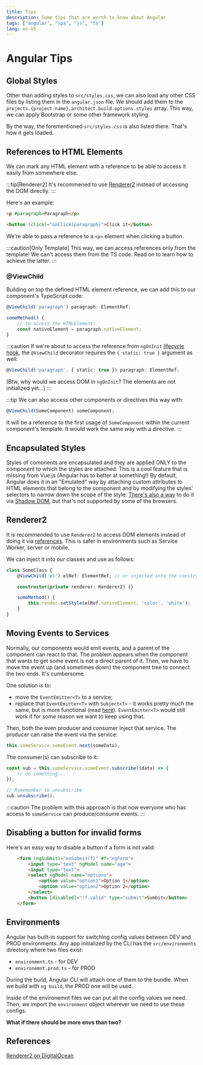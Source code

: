 ```yaml
---
title: Tips
description: Some tips that are worth to know about Angular
tags: ["angular", "spa", "js", "ts"]
lang: en-US
---
```


# Angular Tips

## Global Styles

Other than adding styles to `src/styles.css`, we can also load any other CSS
files by listing them in the `angular.json` file. We should add them to the
`projects.{project-name}.architect.build.options.styles` array. This way, we can
apply Bootstrap or some other framework styling.

By the way, the forementioned `src/styles.css` is also listed there. That's how
it gets loaded.

## References to HTML Elements

We can mark any HTML element with a reference to be able to access it easily
from somewhere else.

:::tip[Renderer2]
It's recommened to use [Renderer2](#renderer2) instead of accessing the DOM
directly.
:::

Here's an example:

```html
<p #paragraph>Paragraph</p>

<button (click)="onClick(paragraph)">Click it</button>
```

We're able to pass a reference to a `<p>` element when clicking a button.

:::caution[Only Template]
This way, we can access references only from the template!
We can't access them from the TS code. Read on to learn how
to achieve the latter.
:::

### @ViewChild

Building on top the defined HTML element reference, we can add this to our
component's TypeScript code:

```ts
@ViewChild('paragraph') paragraph: ElementRef;

someMethod() {
    // to access the HTMLElement:
    const nativeElement = paragraph.nativeElement;
}
```

:::caution
If we're about to access the reference from `ngOnInit` [lifecycle
hook](./components.md#component-lifecycle), the `@ViewChild` decorator requires
the `{ static: true }` argument as well:

```ts
@ViewChild('paragraph', { static: true }) paragraph: ElementRef;
```

(Btw, why would we access DOM in `ngOnInit`? The elements are not initialized
yet...)
:::

:::tip
We can also access other components or directives this way with:

```ts
@ViewChild(SomeComponent) someComponent;
```

It will be a reference to the first usage of `SomeComponent` within the current
component's template. It would work the same way with a directive.
:::

## Encapsulated Styles

Styles of comonents are encapsulated and they are applied ONLY to the component
to which the styles are attached. This is a cool feature that is missing from
Vue.js (Angular has to better at something!) By default, Angular does it in an
"Emulated" way by attaching custom attributes to HTML elements that belong to
the component and by modifying the styles' selectors to narrow down the scope of
the style. [There's also a way](https://angular.io/guide/view-encapsulation) to
do it via [Shadow
DOM](https://developer.mozilla.org/en-US/docs/Web/Web_Components/Using_shadow_DOM),
but that's not supported by some of the browsers.

## Renderer2

It is recommended to use `Renderer2` to access DOM elements instead of doing it
via [references](#references-to-html-elements). This is safer in environments
such as Service Worker, server or mobile.

We can inject it into our classes and use as follows:

```ts
class SomeClass {
    @ViewChild('el') elRef: ElementRef; // or injected into the constructor in a directive

    constructor(private renderer: Renderer2) {}

    someMethod() {
        this.render.setStyle(elRef.nativeElement, 'color', 'white');
    }
}
```

## Moving Events to Services

Normally, our components would emit events, and a parent of the component can
react to that. The problem appears when the component that wants to get some
event is not a direct parent of it. Then, we have to move the event up (and
sometimes down) the component tree to connect the two ends. It's cumbersome.

One solution is to:

- move the `EventEmitter<T>` to a service;
- replace that `EventEmitter<T>` with `Subject<T>` - it works pretty much the
  same, but is more functional (read [here](./observables.md#subject)).
  `EventEmitter<T>` would still work if for some reason we want to keep using
  that.

Then, both the even producer and consumer inject that service. The producer can
raise the event via the service:

```ts
this.someService.someEvent.next(someData);
```

The consumer(s) can subscribe to it:

```ts
const sub = this.someService.someEvent.subscribe((data) => {
    // do something...
});

// Rememember to unsubscribe
sub.unsubscribe();
```

:::caution
The problem with this approach is that now everyone who has access to
`someService` can produce/consume events.
:::

## Disabling a button for invalid forms

Here's an easy way to disable a button if a form is not valid:

```html {8}
    <form (ngSubmit)="onSubmit(f)" #f="ngForm">
        <input type="text" ngModel name="age">
        <input type="text">
        <select ngModel name="options">
            <option value="option1">Option 1</option>
            <option value="option2">Option 2</option>
        </select>
        <button [disabled]="!f.valid" type="submit">Sumbit</button>
    </form>
```

## Environments

Angular has built-in support for switching config values between DEV and PROD
environments. Any app initialized by the CLI has the `src/environments`
directory where two files exist:

- `environment.ts` - for DEV
- `environemnt.prod.ts` - for PROD

During the build, Angular CLI will attach one of them to the bundle. When we
build with `ng build`, the PROD one will be used.

Inside of the environemnt files we can put all the config values we need. Then,
we import the `environment` object wherever we need to use these configs.

**What if there should be more envs than two?**

## References

[Renderer2 on
DigitalOcean](https://www.digitalocean.com/community/tutorials/angular-using-renderer2) 